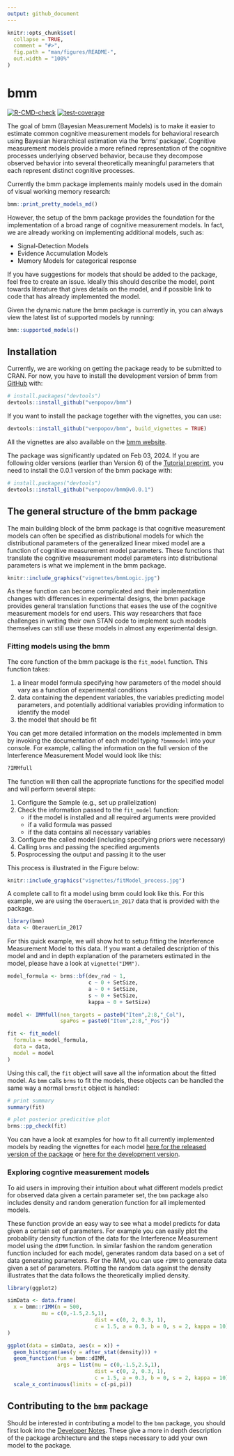 ```yaml
---
output: github_document
---
```

<!-- README.md is generated from README.Rmd. Please edit that file -->
```r
knitr::opts_chunk$set(
  collapse = TRUE,
  comment = "#>",
  fig.path = "man/figures/README-",
  out.width = "100%"
)
```
# bmm   <!-- badges: start -->
  [![R-CMD-check](https://github.com/venpopov/bmm/actions/workflows/R-CMD-check.yaml/badge.svg)](https://github.com/venpopov/bmm/actions/workflows/R-CMD-check.yaml)
  [![test-coverage](https://github.com/venpopov/bmm/actions/workflows/test-coverage.yaml/badge.svg)](https://github.com/venpopov/bmm/actions/workflows/test-coverage.yaml)
<!-- badges: end -->

The goal of bmm (Bayesian Measurement Models) is to make it easier to estimate 
common cognitive measurement models for behavioral research using Bayesian hierarchical 
estimation via the 'brms' package'. Cognitive measurement models provide a more refined representation of the cognitive processes underlying observed behavior, because they decompose observed behavior into several theoretically meaningful parameters that each represent distinct cognitive processes. 

Currently the bmm package implements mainly models used in the domain of visual working memory research:

```r
bmm::print_pretty_models_md()
```


However, the setup of the bmm package provides the foundation for the implementation of a broad range of cognitive measurement models. In fact, we are already working on implementing additional models, such as:

- Signal-Detection Models
- Evidence Accumulation Models
- Memory Models for categorical response

If you have suggestions for models that should be added to the package, feel free to create an issue. Ideally this should describe the model, point towards literature that gives details on the model, and if possible link to code that has already implemented the model.

Given the dynamic nature the bmm package is currently in, you can always view the latest list of supported models by running:

```r
bmm::supported_models()
```

## Installation 

Currently, we are working on getting the package ready to be submitted to CRAN. For now, you have to install the development version of bmm from [GitHub](https://github.com/) with:

``` r
# install.packages("devtools")
devtools::install_github("venpopov/bmm")
```

If you want to install the package together with the vignettes, you can use:

``` r
devtools::install_github("venpopov/bmm", build_vignettes = TRUE)
```

All the vignettes are also available on the [bmm website](https://venpopov.github.io/bmm/).

The package was significantly updated on Feb 03, 2024. If you are following older versions (earlier than Version 6) of the [Tutorial preprint](https://osf.io/preprints/psyarxiv/umt57), you need to install the 0.0.1 version of the bmm package with:

``` r
# install.packages("devtools")
devtools::install_github("venpopov/bmm@v0.0.1")
```

## The general structure of the bmm package

The main building block of the bmm package is that cognitive measurement models can often be specified as distributional models for which the distributional parameters of the generalized linear mixed model are a function of cognitive measurement model parameters. These functions that translate the cognitive measurement model parameters into distributional parameters is what we  implement in the bmm package.


```r
knitr::include_graphics("vignettes/bmmLogic.jpg")
```


As these function can become complicated and their implementation changes with differences in experimental designs, the bmm package provides general translation functions that eases the use of the cognitive measurement models for end users. This way researchers that face challenges in writing their own STAN code to implement such models themselves can still use these models in almost any experimental design.

### Fitting models using the bmm

The core function of the bmm package is the `fit_model` function. This function takes:

1. a linear model formula specifying how parameters of the model should vary as a function of experimental conditions
2. data containing the dependent variables, the variables predicting model parameters, and potentially additional variables providing information to identify the model
3. the model that should be fit

You can get more detailed information on the models implemented in bmm by invoking the documentation of each model typing `?bmmmodel` into your console. For example, calling the information on the full version of the Interference Measurement Model would look like this:

``` r
?IMMfull
```

The function will then call the appropriate functions for the specified model and will perform several steps:

1. Configure the Sample (e.g., set up prallelization)
2. Check the information passed to the `fit_model` function:
    - if the model is installed and all required arguments were provided
    - if a valid formula was passed
    - if the data contains all necessary variables
3. Configure the called model (including specifying priors were necessary)
4. Calling `brms` and passing the specified arguments
5. Posprocessing the output and passing it to the user

This process is illustrated in the Figure below:

```r
knitr::include_graphics("vignettes/fitModel_process.jpg")
```

A complete call to fit a model using bmm could look like this. For this example, we are using the `OberauerLin_2017` data that is provided with the package.

``` r
library(bmm)
data <- OberauerLin_2017
```

For this quick example, we will show hot to setup fitting the Interference Measurement Model to this data. If you want a detailed description of this model and and in depth explanation of the parameters estimated in the model, please have a look at `vignette("IMM")`.

``` r
model_formula <- brms::bf(dev_rad ~ 1,
                          c ~ 0 + SetSize,
                          a ~ 0 + SetSize,
                          s ~ 0 + SetSize,
                          kappa ~ 0 + SetSize)

model <- IMMfull(non_targets = paste0("Item",2:8,"_Col"),
                 spaPos = paste0("Item",2:8,"_Pos"))

fit <- fit_model(
  formula = model_formula,
  data = data,
  model = model
)
```

Using this call, the `fit` object will save all the information about the fitted model. As `bmm` calls `brms` to fit the models, these objects can be handled the same way a normal
`brmsfit` object is handled:

``` r
# print summary
summary(fit)

# plot posterior predicitive plot
brms::pp_check(fit)
```

You can have a look at examples for how to fit all currently implemented models by reading the vignettes for each model [here for the released version of the package](https://venpopov.github.io/bmm/articles/index.html) or [here for the development version](https://venpopov.github.io/bmm/dev/articles/index.html).


### Exploring cogntive measurement models

To aid users in improving their intuition about what different models predict for observed data given a certain parameter set, the `bmm` package also includes density and random generation function for all implemented models.

These function provide an easy way to see what a model predicts for data given a certain set of parameters. For example you can easily plot the probability density function of the data for the Interference Measurement model using the `dIMM` function. In similar fashion the random generation function included for each model, generates random data based on a set of data generating parameters. For the IMM, you can use `rIMM` to generate data given a set of parameters. Plotting the random data against the density illustrates that the data follows the theoretically implied density.

```r
library(ggplot2)

simData <- data.frame(
  x = bmm::rIMM(n = 500,
           mu = c(0,-1.5,2.5,1),
                            dist = c(0, 2, 0.3, 1),
                            c = 1.5, a = 0.3, b = 0, s = 2, kappa = 10)
)

ggplot(data = simData, aes(x = x)) +
  geom_histogram(aes(y = after_stat(density))) +
  geom_function(fun = bmm::dIMM,
                args = list(mu = c(0,-1.5,2.5,1),
                            dist = c(0, 2, 0.3, 1),
                            c = 1.5, a = 0.3, b = 0, s = 2, kappa = 10)) +
  scale_x_continuous(limits = c(-pi,pi))
```




## Contributing to the `bmm` package

Should be interested in contributing a model to the `bmm` package, you should first look into the [Developer Notes](https://venpopov.github.io/bmm/dev/dev-notes/index.html). These give a more in depth description of the package architecture and the steps necessary to add your own model to the package.

